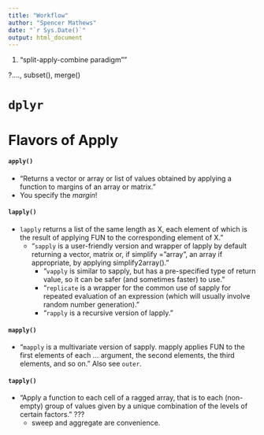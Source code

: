 ```yaml
---
title: "Workflow"
author: "Spencer Mathews"
date: "`r Sys.Date()`"
output: html_document
---
```




1. "split-apply-combine paradigm""

?...., subset(), merge()




# `dplyr`




# Flavors of Apply

#### `apply()`

- "Returns a vector or array or list of values obtained by applying a function to margins of an array or matrix."
- You specify the _margin_!

#### `lapply()`

- `lapply` returns a list of the same length as X, each element of which is the result of applying FUN to the corresponding element of X."
    - "`sapply` is a user-friendly version and wrapper of lapply by default returning a vector, matrix or, if simplify = "array", an array if appropriate, by applying simplify2array()."
        - "`vapply` is similar to sapply, but has a pre-specified type of return value, so it can be safer (and sometimes faster) to use."
        - "`replicate` is a wrapper for the common use of sapply for repeated evaluation of an expression (which will usually involve random number generation)."
        - "`rapply` is a recursive version of lapply."

#### `mapply()`

- "`mapply` is a multivariate version of sapply. mapply applies FUN to the first elements of each ... argument, the second elements, the third elements, and so on."  Also see `outer`.


#### `tapply()`

- "Apply a function to each cell of a ragged array, that is to each (non-empty) group of values given by a unique combination of the levels of certain factors."  ???
    - sweep and aggregate are convenience.
